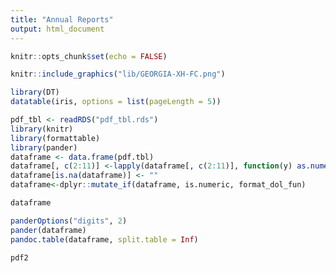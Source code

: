 ```yaml
---
title: "Annual Reports"
output: html_document
---
```

```r
knitr::opts_chunk$set(echo = FALSE)
```

```r
knitr::include_graphics("lib/GEORGIA-XH-FC.png")
```

```r
library(DT)
datatable(iris, options = list(pageLength = 5))
```

```r
pdf_tbl <- readRDS("pdf_tbl.rds")
library(knitr)
library(formattable)
library(pander)
dataframe <- data.frame(pdf.tbl)
dataframe[, c(2:11)] <-lapply(dataframe[, c(2:11)], function(y) as.numeric(gsub('[^a-zA-Z0-9.]', '', y))) 
dataframe[is.na(dataframe)] <- ""
dataframe<-dplyr::mutate_if(dataframe, is.numeric, format_dol_fun)

dataframe

panderOptions("digits", 2)
pander(dataframe)
pandoc.table(dataframe, split.table = Inf)

pdf2
```
